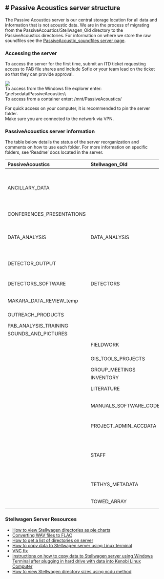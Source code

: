 # Passive Acoustics server structure
---
The Passive Acoustics server is our central storage location for all data and information that is not acoustic data. We are in the process of migrating from the PassiveAcoustics/Stellwagen\_Old directory to the PassiveAcoustics directories. For information on where we store the raw soundfiles see the [PassiveAcoustic\_soundfiles server page](https://docs.google.com/document/d/1TnMJSx69-OoTfhSHtJBUBqWkVqMq_f0ALPRHBltUlyM/edit?usp=sharing). 

### Accessing the server

To access the server for the first time, submit an ITD ticket requesting access to PAB file shares and include Sofie or your team lead on the ticket so that they can provide approval. 

![](/figs/Onboarding_images/server_screenshot.PNG)  
To access from the Windows file explorer enter: \\\\nefscdata\\PassiveAcoustics\\  
To access from a container enter: /mnt/PassiveAcoustics/

For quick access on your computer, it is recommended to pin the server folder.  
Make sure you are connected to the network via VPN.

### PassiveAcoustics server information

The table below details the status of the server reorganization and comments on how to use each folder. For more information on specific folders, see ‘Readme’ docs located in the server.

| PassiveAcoustics | Stellwagen\_Old | Comment |
| :---- | :---- | :---- |
| ANCILLARY\_DATA |  | Accelerometer, CTD, depth (for towed array and drifting recorders), GPS (for mobile platforms), telemetry, temperature (from SoundTraps), and visual sightings data |
| CONFERENCES\_PRESENTATIONS |  | Final versions of all presentations and posters |
| DATA\_ANALYSIS | DATA\_ANALYSIS | Migration in progress. Analysis specific code for new projects should be stored in the PassiveAcoustics/DATA\_ANALYSIS folder.  |
| DETECTOR\_OUTPUT |  | All detector output organized by detector then raw, summarized, or validated status.  |
| DETECTORS\_SOFTWARE | DETECTORS | Migration in progress, new detectors should be stored in DETECTORS\_SOFTWARE |
| MAKARA\_DATA\_REVIEW\_temp |  | Temporary Makara software resources (temporary) |
| OUTREACH\_PRODUCTS |  | Graphics, web content, exhibits available for use |
| PAB\_ANALYSIS\_TRAINING |  | PAB Analyst Training Resources |
| SOUNDS\_AND\_PICTURES |  | Example sound clips and pictures |
|  | FIELDWORK | To be migrated. Fieldwork plans, permitting, and contracts.  |
|  | GIS\_TOOLS\_PROJECTS | To be migrated. GIS projects and useful shapefiles |
|  | GROUP\_MEETINGS | To be migrated.  |
|  | INVENTORY | To be migrated.  |
|  | LITERATURE | To be migrated. Relevant literature to PAB |
|  | MANUALS\_SOFTWARE\_CODE\_LIBRARY | To be migrated. General code that could be used across projects and analysts. |
|  | PROJECT\_ADMIN\_ACCDATA | To be reorganized. Data management for inventory and recorder performance |
|  | STAFF | Retirement in progress. Staff specific files that do not align with server directory should be saved on google drive, personal computers, or nefsc personal file shares.  |
|  | TETHYS\_METADATA | To be migrated. Metadata files and schema for TETHYS database uploads |
|  | TOWED\_ARRAY | To be migrated. Files specific to AMAPPS towed array surveys |


### Stellwagen Server Resources

* [How to view Stellwagen directories as pie charts](https://drive.google.com/file/d/1uuAr9joXZHcuD6n5Nq33L793HmdWn9vb/view?usp=sharing)  
* [Converting WAV files to FLAC](https://drive.google.com/file/d/1i20vjkZPD5RUWyR1jNP7bg92G-gkx8ql/view?usp=sharing)  
* [How to get a list of directories on server](https://drive.google.com/file/d/1hVGUsrOMJrXgmRzMqw1oC8lYT-_jkgvM/view?usp=sharing)  
* [How to copy data to Stellwagen server using Linux terminal](https://drive.google.com/file/d/1ubpXM8bzVWdRxwO1n-GzNuvCoGdU82_s/view?usp=sharing)  
* [VNC fix](https://drive.google.com/file/d/1t-OlCgyuAbx0URC1FVjL6tu149RmSB0e/view?usp=sharing)   
* [Instructions on how to copy data to Stellwagen server using Windows Terminal after plugging in hard drive with data into Kenobi Linux Computer](https://drive.google.com/file/d/1WfKhKqaIAeMTTUdgEevidPECzjZ55n0_/view?usp=sharing)  
* [How to view Stellwagen directory sizes using ncdu method](https://drive.google.com/file/d/1TTDyvPbEjKhJVDF9gBfmc1R9NH40W7an/view?usp=sharing)
